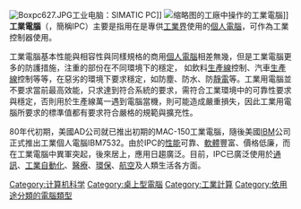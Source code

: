 [[File:Boxpc627.JPG|thumb]]工业电脑：SIMATIC PC]]
[[File:Fábrica_máquinas-herramienta_Huichón_(8).jpg|缩略图]]的工廠中操作的工業電腦]]
'''工業電腦'''（{{lang|en|Industrial PC}}，簡稱IPC）主要是指用在是專供[[工業|工業界]]使用的[[個人電腦|個人電腦]]，可作為工業控制器使用。

工業電腦基本性能與相容性與同樣規格的商用[[個人電腦|個人電腦]]相差無幾，但是工業電腦更多的防護措施，注重的部份在不同環境下的穩定， 如飲料[[生產線|生產線]]控制、汽車[[生產線|生產線]]控制等等，在惡劣的環境下要求穩定，如防塵、防水、防[[靜電|靜電]]等。工業用電腦並不要求當前最高效能，只求達到符合系統的要求，需符合工業環境中的可靠性要求與穩定，否則用於生產線萬一遇到電腦當機，則可能造成嚴重損失，因此工業用電腦所要求的標準值都有要求符合嚴格的規範與擴充性。

80年代初期，美國AD公司就已推出初期的MAC-150工業電腦，隨後美國[[IBM|IBM]]公司正式推出工業個人電腦IBM7532。由於IPC的[[性能|性能]]可靠、[[軟體|軟體]]豐富、價格低廉，而在工業電腦中異軍突起，後來居上，應用日趨廣泛。目前，IPC已廣泛使用於[[通訊|通訊]]、[[工業自動化|工業自動化]]、[[醫療|醫療]]、[[環保|環保]]、[[航空|航空]]及人類生活各方面。

{{Computer sizes}}
{{compu-stub}}
[[Category:计算机科学|Category:计算机科学]]
[[Category:桌上型電腦|Category:桌上型電腦]]
[[Category:工業計算|Category:工業計算]]
[[Category:依用途分類的電腦類型|Category:依用途分類的電腦類型]]